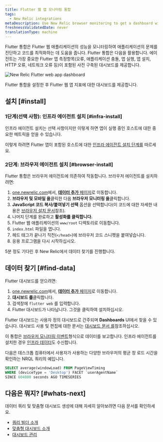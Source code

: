 ```yaml
---
title: Flutter 웹 앱 모니터링 통합
tags:
  - New Relic integrations
metaDescription: Use New Relic browser monitoring to get a dashboard with metrics from your Flutter web application.
freshnessValidatedDate: never
translationType: machine
---
```



Flutter 통합은 Flutter 웹 애플리케이션의 성능을 모니터링하여 애플리케이션의 문제를 진단하고 코드를 최적화하는 데 도움을 줍니다. Flutter 통합은 다음을 활용합니다. <InlinePopover type="browser"/>에이전트는 가장 중요한 Flutter 앱 측정항목(오류, 애플리케이션 충돌, 앱 실행, 앱 설치, HTTP 오류, 네트워크 오류 등)이 포함된 사전 구축된 대시보드를 제공합니다.

<img
  title="New Relic Flutter web app dashboard"
  alt="New Relic Flutter web app dashboard"
  src={browserFlutterWebDashboard}
/>

<figcaption>
  Flutter 통합을 설정한 후 Flutter 웹 앱 지표에 대한 대시보드를 제공합니다.
</figcaption>

## 설치 [#install]

### 1단계(선택 사항): 인프라 에이전트 설치 [#infra-install]

인프라 에이전트 설치는 선택 사항이지만 이렇게 하면 앱이 실행 중인 호스트에 대한 중요한 메트릭을 얻을 수 있습니다.

이렇게 하려면 Flutter 앱이 포함된 호스트에 대한 [인프라 에이전트 설치 단계를](/docs/infrastructure/install-infrastructure-agent/get-started/install-infrastructure-agent) 따르세요.

### 2단계: 브라우저 에이전트 설치 [#browser-install]

Flutter 통합은 브라우저 에이전트에 의존하여 작동합니다. 브라우저 에이전트를 설치하려면:

1. [one.newrelic.com](https://one.newrelic.com)에서, [**데이터 추가** 페이지](https://one.newrelic.com/marketplace)로 이동합니다.
2. **브라우저 및 모바일 을**클릭한 다음 **브라우저 모니터링 을**클릭합니다.
3. **JavaScript 코드 복사/붙여넣기 선택** 옵션을 선택합니다(이 코드에 대한 자세한 내용은 [브라우저 설치 문서](/docs/browser/browser-monitoring/installation/install-browser-monitoring-agent)참조).
4. 나머지 단계를 완료하고 **활성화를 클릭합니다.**
5. Flutter 웹 애플리케이션의 `www/root` 디렉토리로 이동합니다.
6. `index.html` 파일을 엽니다.
7. 헤드 태그가 끝나기 직전(`</head>`)에 브라우저 코드 스니펫을 붙여넣습니다.
8. 응용 프로그램을 다시 시작하십시오.

5분 정도 기다린 후 New Relic에서 데이터 찾기를 진행합니다.

## 데이터 찾기 [#find-data]

Flutter 대시보드를 얻으려면:

1. [one.newrelic.com](https://one.newrelic.com)에서, [**데이터 추가** 페이지](https://one.newrelic.com/marketplace)로 이동합니다.
2. **대시보드 를**클릭합니다.
3. 검색창에 `flutter web` 를 입력합니다.
4. Flutter 대시보드가 나타납니다. 그것을 클릭하여 설치하십시오.

Flutter 대시보드는 사용자 정의 대시보드로 간주되며 **Dashboards** UI에서 찾을 수 있습니다. 대시보드 사용 및 편집에 대한 문서는 [대시보드 문서 를](/docs/query-your-data/explore-query-data/dashboards/introduction-dashboards)참조하십시오.

이 통합은 [브라우저 모니터링 이벤트](/docs/data-apis/understand-data/event-data/events-reported-browser-monitoring)형식으로 데이터를 보고합니다. 인프라 에이전트를 설치한 경우 [인프라 데이터](/docs/infrastructure/manage-your-data/data-instrumentation/default-infrastructure-monitoring-data/#infrastructure-events)도 수신합니다.

다음은 데스크톱 컴퓨터에서 사용자가 사용하는 다양한 브라우저의 평균 창 로드 시간을 확인하는 NRQL 쿼리의 예입니다.

```sql
SELECT average(windowLoad) FROM PageViewTiming 
WHERE (deviceType = 'Desktop') FACET `userAgentName` 
SINCE 604800 seconds AGO TIMESERIES
```

## 다음은 뭐지? [#whats-next]

데이터 쿼리 및 맞춤형 대시보드 생성에 대해 자세히 알아보려면 다음 문서를 확인하세요.

* [쿼리 빌더 소개](/docs/query-your-data/explore-query-data/query-builder/introduction-query-builder)
* [맞춤형 대시보드 소개](/docs/query-your-data/explore-query-data/dashboards/introduction-dashboards)
* [대시보드 관리](/docs/query-your-data/explore-query-data/dashboards/manage-your-dashboard)